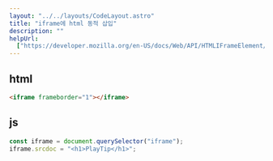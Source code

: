 ```yaml
---
layout: "../../layouts/CodeLayout.astro"
title: "iframe에 html 동적 삽입"
description: ""
helpUrl:
  ["https://developer.mozilla.org/en-US/docs/Web/API/HTMLIFrameElement/srcdoc"]
---
```


## html

```html
<iframe frameborder="1"></iframe>
```

## js

```js
const iframe = document.querySelector("iframe");
iframe.srcdoc = "<h1>PlayTip</h1>";
```
